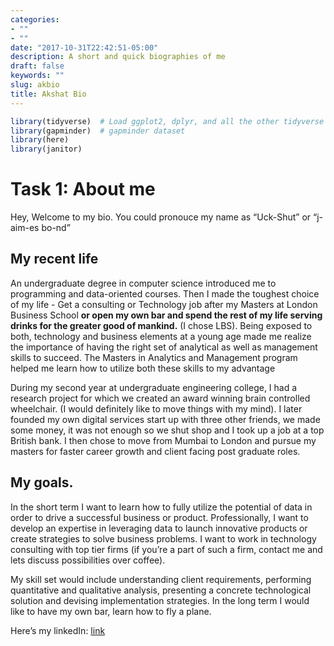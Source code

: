 ```yaml
---
categories:
- ""
- ""
date: "2017-10-31T22:42:51-05:00"
description: A short and quick biographies of me
draft: false
keywords: ""
slug: akbio
title: Akshat Bio
---
```


```r
library(tidyverse)  # Load ggplot2, dplyr, and all the other tidyverse packages
library(gapminder)  # gapminder dataset
library(here)
library(janitor)
```
# Task 1: About me
Hey, Welcome to my bio. You could pronouce my name as "Uck-Shut" or "j-aim-es bo-nd"

## My recent life
An undergraduate degree in computer science introduced me to programming and data-oriented courses. Then I made the toughest choice of my life - Get a consulting or Technology job after my Masters at London Business School **or open my own bar and spend the rest of my life serving drinks for the greater good of mankind.** (I chose LBS). Being exposed to both, technology and business elements at a young age made me realize the importance of having the right set of analytical as well as management skills to succeed. The Masters in Analytics and Management program helped me learn how to utilize both these skills to my advantage 

During my second year at undergraduate engineering college, I had a research project for which we created an award winning brain controlled wheelchair. (I would definitely like to move things with my mind). I later founded my own digital services start up with three other friends, we made some money, it was not enough so we shut shop and I took up a job at a top British bank. I then chose to move from Mumbai to London and pursue my masters for faster career growth and client facing post graduate roles. 

## My goals.
In the short term I want to learn how to fully utilize the potential of data in order to drive a successful business or product. Professionally, I want to develop an expertise in leveraging data to launch innovative products or create strategies to solve business problems. I want to work in technology consulting with top tier firms (if you're a part of such a firm, contact me and lets discuss possibilities over coffee). 

My skill set would include understanding client requirements, performing quantitative and qualitative analysis, presenting a concrete technological solution and devising implementation strategies.
In the long term I would like to have my own bar, learn how to fly a plane.

Here's my linkedIn: [link](https://www.linkedin.com/in/akshatkacheria/)



